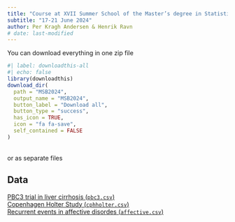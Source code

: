 ```yaml
---
title: "Course at XVII Summer School of the Master’s degree in Statistics and Operations Research"
subtitle: "17-21 June 2024"
author: Per Kragh Andersen & Henrik Ravn
# date: last-modified
---
```


You can download everything in one zip file

```r
#| label: downloadthis-all
#| echo: false
library(downloadthis)
download_dir(
  path = "MSB2024",
  output_name = "MSB2024",
  button_label = "Download all",
  button_type = "success",
  has_icon = TRUE,
  icon = "fa fa-save",
  self_contained = FALSE
)
```
\
or as separate files

## Data
[PBC3 trial in liver cirrhosis (`pbc3.csv`)](/MSB2024/pbc3.csv)\
[Copenhagen Holter Study (`cphholter.csv`)](/MSB2024/cphholter.csv)\
[Recurrent events in affective disordes (`affective.csv`)](/MSB2024/affective.csv)\
